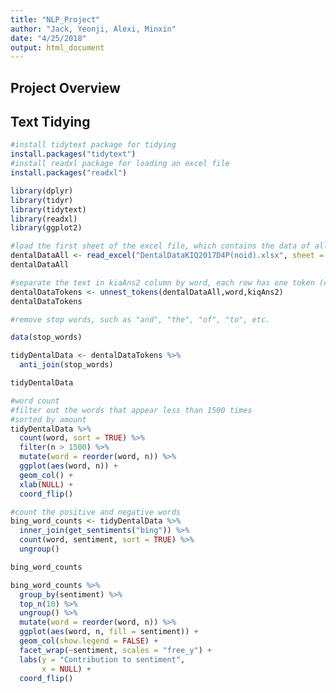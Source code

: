 ```yaml
---
title: "NLP_Project"
author: "Jack, Yeonji, Alexi, Minxin"
date: "4/25/2018"
output: html_document
---
```


## Project Overview


## Text Tidying

```r
#install tidytext package for tidying
install.packages("tidytext")
#install readxl package for loading an excel file
install.packages("readxl")
```

```r
library(dplyr)
library(tidyr)
library(tidytext)
library(readxl)
library(ggplot2)
```

```r
#load the first sheet of the excel file, which contains the data of all questions and students
dentalDataAll <- read_excel("DentalDataKIQ2017D4P(noid).xlsx", sheet = 1)
dentalDataAll
```

```r
#separate the text in kiaAns2 column by word, each row has one token (create a table with one-token-per-row)
dentalDataTokens <- unnest_tokens(dentalDataAll,word,kiqAns2)
dentalDataTokens
```

```r
#remove stop words, such as "and", "the", "of", "to", etc.

data(stop_words)

tidyDentalData <- dentalDataTokens %>%
  anti_join(stop_words)

tidyDentalData
```

```r
#word count
#filter out the words that appear less than 1500 times
#sorted by amount
tidyDentalData %>%
  count(word, sort = TRUE) %>%
  filter(n > 1500) %>%
  mutate(word = reorder(word, n)) %>%
  ggplot(aes(word, n)) +
  geom_col() +
  xlab(NULL) +
  coord_flip()
```

```r
#count the positive and negative words
bing_word_counts <- tidyDentalData %>%
  inner_join(get_sentiments("bing")) %>%
  count(word, sentiment, sort = TRUE) %>%
  ungroup()

bing_word_counts
```

```r
bing_word_counts %>%
  group_by(sentiment) %>%
  top_n(10) %>%
  ungroup() %>%
  mutate(word = reorder(word, n)) %>%
  ggplot(aes(word, n, fill = sentiment)) +
  geom_col(show.legend = FALSE) +
  facet_wrap(~sentiment, scales = "free_y") +
  labs(y = "Contribution to sentiment",
       x = NULL) +
  coord_flip()
```

